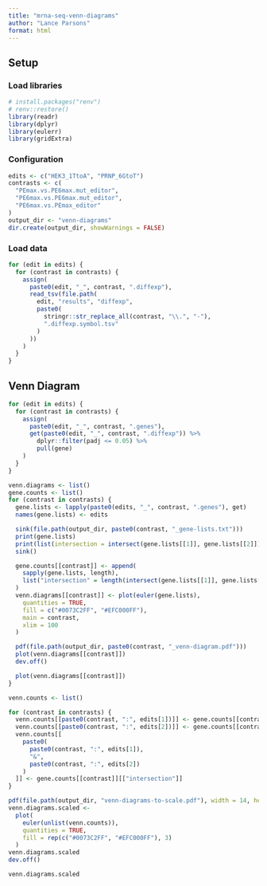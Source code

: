 ```yaml
---
title: "mrna-seq-venn-diagrams"
author: "Lance Parsons"
format: html
---
```


## Setup

### Load libraries

```r
# install.packages("renv")
# renv::restore()
library(readr)
library(dplyr)
library(eulerr)
library(gridExtra)
```

### Configuration

```r
edits <- c("HEK3_1TtoA", "PRNP_6GtoT")
contrasts <- c(
  "PEmax.vs.PE6max.mut_editor",
  "PE6max.vs.PE6max.mut_editor",
  "PE6max.vs.PEmax_editor"
)
output_dir <- "venn-diagrams"
dir.create(output_dir, showWarnings = FALSE)
```

### Load data

```r
for (edit in edits) {
  for (contrast in contrasts) {
    assign(
      paste0(edit, "_", contrast, ".diffexp"),
      read_tsv(file.path(
        edit, "results", "diffexp",
        paste0(
          stringr::str_replace_all(contrast, "\\.", "-"),
          ".diffexp.symbol.tsv"
        )
      ))
    )
  }
}
```

## Venn Diagram

```r
for (edit in edits) {
  for (contrast in contrasts) {
    assign(
      paste0(edit, "_", contrast, ".genes"),
      get(paste0(edit, "_", contrast, ".diffexp")) %>%
        dplyr::filter(padj <= 0.05) %>%
        pull(gene)
    )
  }
}

venn.diagrams <- list()
gene.counts <- list()
for (contrast in contrasts) {
  gene.lists <- lapply(paste0(edits, "_", contrast, ".genes"), get)
  names(gene.lists) <- edits

  sink(file.path(output_dir, paste0(contrast, "_gene-lists.txt")))
  print(gene.lists)
  print(list(intersection = intersect(gene.lists[[1]], gene.lists[[2]])))
  sink()

  gene.counts[[contrast]] <- append(
    sapply(gene.lists, length),
    list("intersection" = length(intersect(gene.lists[[1]], gene.lists[[2]])))
  )
  venn.diagrams[[contrast]] <- plot(euler(gene.lists),
    quantities = TRUE,
    fill = c("#0073C2FF", "#EFC000FF"),
    main = contrast,
    xlim = 100
  )

  pdf(file.path(output_dir, paste0(contrast, "_venn-diagram.pdf")))
  plot(venn.diagrams[[contrast]])
  dev.off()

  plot(venn.diagrams[[contrast]])
}
```


```r
venn.counts <- list()

for (contrast in contrasts) {
  venn.counts[[paste0(contrast, ":", edits[1])]] <- gene.counts[[contrast]][[edits[1]]] - gene.counts[[contrast]][["intersection"]]
  venn.counts[[paste0(contrast, ":", edits[2])]] <- gene.counts[[contrast]][[edits[2]]] - gene.counts[[contrast]][["intersection"]]
  venn.counts[[
    paste0(
      paste0(contrast, ":", edits[1]),
      "&",
      paste0(contrast, ":", edits[2])
    )
  ]] <- gene.counts[[contrast]][["intersection"]]
}

pdf(file.path(output_dir, "venn-diagrams-to-scale.pdf"), width = 14, height = 10)
venn.diagrams.scaled <-
  plot(
    euler(unlist(venn.counts)),
    quantities = TRUE,
    fill = rep(c("#0073C2FF", "#EFC000FF"), 3)
  )
venn.diagrams.scaled
dev.off()

venn.diagrams.scaled
```
